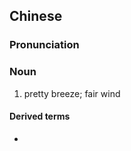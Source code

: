 {{also|惠风}}
==Chinese==
{{zh-forms|s=惠风}}

===Pronunciation===
{{zh-pron
|m=hùifēng
|cat=n
}}

===Noun===
{{zh-noun}}

# pretty breeze; fair wind

====Derived terms====
* {{zh-l|惠風和暢}}